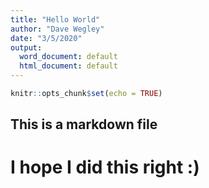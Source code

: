 ```yaml
---
title: "Hello World"
author: "Dave Wegley"
date: "3/5/2020"
output:
  word_document: default
  html_document: default
---
```


```r
knitr::opts_chunk$set(echo = TRUE)
```

## This is a markdown file

# I hope I did this right :)






